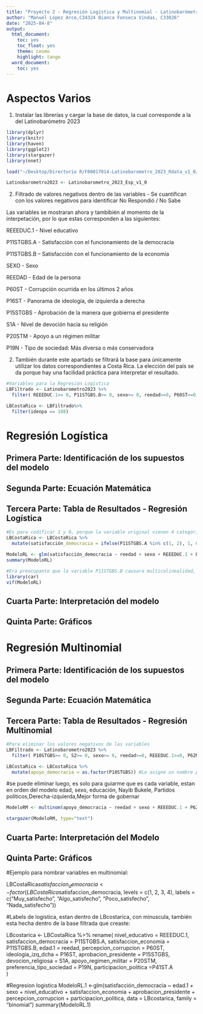```yaml
---
title: "Proyecto 2 - Regresión Logística y Multinomial - Latinobarómetro 2023"
author: "Manuel López Arce,C34324 Bianca Fonseca Vindas, C33026"
date: "2025-04-8"
output:
  html_document:
    toc: yes
    toc_float: yes
    theme: cosmo
    highlight: tango
  word_document:
    toc: yes
---
```


# **Aspectos Varios**

1.  Instalar las librerías y cargar la base de datos, la cual corresponde a la del Latinobarómetro 2023

```r
library(dplyr)
library(knitr)
library(haven)
library(ggplot2)
library(stargazer)
library(nnet)

load("~/Desktop/Directorio R/F00017014-Latinobarometro_2023_Rdata_v1_0/Latinobarometro_2023_Esp_Rdata_v1_0.rdata")

Latinobarometro2023 <- Latinobarometro_2023_Esp_v1_0
```

2.  Filtrado de valores negativos dentro de las variables - Se cuantifican con los valores negativos para identificar No Respondió / No Sabe

Las variables se mostraran ahora y tambibién al momento de la interpetación, por lo que estas corresponden a las siguientes:

REEEDUC.1 - Nivel educativo

P11STGBS.A - Satisfacción con el funcionamiento de la democracia

P11STGBS.B – Satisfacción con el funcionamiento de la economía

SEXO - Sexo

REEDAD - Edad de la persona

P60ST - Corrupción ocurrida en los últimos 2 años

P16ST - Panorama de ideología, de izquierda a derecha

P15STGBS - Aprobación de la manera que gobierna el presidente

S1A - Nivel de devoción hacía su religión

P20STM - Apoyo a un régimen militar

P19N - Tipo de sociedad: Más diversa o más conservadora

2.  También durante este apartado se filtrará la base para únicamente utilizar los datos correspondientes a Costa Rica. La elección del país se da porque hay una facilidad práctica para interpretar el resultado.

```r
#Variables para la Regresión Logística
LBFiltrado <- Latinobarometro2023 %>%
  filter( REEEDUC.1>= 0, P11STGBS.B>= 0, sexo>= 0, reedad>=0, P60ST>=0, P16ST>=0, P15STGBS>=0, S1A>=0, P20STM>=0, P19N>=0, P11STGBS.A>=0, reedad>=0, P41ST.A>=0)

LBCostaRica <- LBFiltrado%>% 
  filter(idenpa == 188)
```

# Regresión Logística

## **Primera Parte: Identificación de los supuestos del modelo**

## **Segunda Parte: Ecuación Matemática**

## **Tercera Parte: Tabla de Resultados - Regresión Logística**

```r
#Es para codificar 1 y 0, porque la variable original vienen 4 categorías al estilo de Escala de Likert, por lo que se unifican en "Satisfecho con la democracia" e "Insatisfecho con la democracia
LBCostaRica <- LBCostaRica %>%
  mutate(satisfacción_democracia = ifelse(P11STGBS.A %in% c(1, 2), 1, 0))

ModeloRL <- glm(satisfacción_democracia ~ reedad + sexo + REEEDUC.1 + P11STGBS.B + P15STGBS + P60ST + P41ST.A, data = LBCostaRica, family = "binomial")
summary(ModeloRL)

#Era preocupante que la variable P11STGBS.B causara multicolinealidad, por lo que se ejecuta y se comprueba que no 
library(car)
vif(ModeloRL)

```

## **Cuarta Parte: Interpretación del modelo**

## **Quinta Parte: Gráficos**





## 

# **Regresión Multinomial**

## **Primera Parte: Identificación de los supuestos del modelo**

## **Segunda Parte: Ecuación Matemática**

## **Tercera Parte: Tabla de Resultados - Regresión Multinomial**

```r
#Para eliminar los valores negativos de las variables
LBFiltrado <- Latinobarometro2023 %>%
  filter( P10STGBS>= 0, S2>= 0, sexo>= 0, reedad>=0, REEEDUC.1>=0, P62N.13>=0, P21ST>=0, P16ST>=0, P35NA>=0)

LBCostaRica <- LBCostaRica %>%
  mutate(apoyo_democracia = as.factor(P10STGBS)) #Le asigne un nombre para los graficos 

```
#se puede eliminar luego, es solo para guiarme que es cada variable, estan en orden del modelo
edad, sexo, educación, Nayib Bukele, Partidos politicos,Derecha-izquierda,Mejor forma de gobernar



```r
ModeloRM <- multinom(apoyo_democracia ~ reedad + sexo + REEEDUC.1 + P62N.13 + P21ST + P16ST + P35NA, data = LBCostaRica)

stargazer(ModeloRM, type="text")

```

## **Cuarta Parte: Interpretación del Modelo**

## **Quinta Parte: Gráficos**

#Ejemplo para nombrar variables en multinomial:

LBCostaRica$satisfaccion_democracia <- factor(LBCostaRica$satisfaccion_democracia,
                                              levels = c(1, 2, 3, 4),
                                              labels = c("Muy_satisfecho", "Algo_satisfecho", "Poco_satisfecho", "Nada_satisfecho"))

#Labels de logistica, estan dentro de LBcostarica, con minuscula, también esta hecha dentro de la base filtrada que creaste:

LBcostarica <- LBCostaRica %>%
  rename(
    nivel_educativo = REEEDUC.1,
    satisfaccion_democracia = P11STGBS.A,
    satisfaccion_economia = P11STGBS.B,
    edad.1 = reedad,
    percepcion_corrupcion = P60ST,
    ideologia_izq_dcha = P16ST,
    aprobacion_presidente = P15STGBS,
    devocion_religiosa = S1A,
    apoyo_regimen_militar = P20STM,
    preferencia_tipo_sociedad = P19N,
    participacion_politica =P41ST.A  
  )

#Regresion logistica
ModeloRL.1 <-glm(satisfacción_democracia ~ edad.1 + sexo + nivel_educativo +  satisfaccion_economia + aprobacion_presidente + percepcion_corrupcion + participacion_politica, data = LBcostarica, family = "binomial")
summary(ModeloRL.1)

